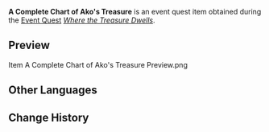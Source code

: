 {{Item Infobox
|id           = 101760
|image        = Item A Complete Chart of Ako's Treasure.png
|type         = Quest Items
|group        = Event Items
|description  = A complete nautical chart pieced together after all four parts of the clue were collected, leading to the treasure hidden by Ako Domeki and company before they left this place.
|source1      = [[Where the Treasure Dwells]]
|event        = Summertime Odyssey
}}
'''A Complete Chart of Ako&#39;s Treasure''' is an event quest item obtained during the [[Event Quest]] ''[[Where the Treasure Dwells]]''.

==Preview==
<gallery>
Item A Complete Chart of Ako's Treasure Preview.png
</gallery>

==Other Languages==
{{Other Languages
|default_hidden = 1
|en      = A Complete Chart of Ako's Treasure
|zhs     = 秘宝所藏之海图・全
|zhs_rm  = Mìbǎo Suǒ Cáng zhī Hǎi Tú - Quán
|zht     = 秘寶所藏之海圖・全
|zht_rm  = Mìbǎo Suǒ Cáng zhī Hǎi Tú - Quán
|ja      = 隠されし秘宝の海図・全
|ja_rm   = Kakusareshi Hihou no Kaizu - Zen
|ko      = 보물이 숨겨진 곳의 해도・전체
|ko_rm   = Bomuri Sumgyeojin Gose Haedo - Jeonche
|es      = Carta náutica completa del escondite del tesoro
|fr      = Carte complète du trésor d'Ako
|ru      = Полная карта сокровища Ако
|th      = แผนที่เดินเรือแห่งที่ซ่อนสมบัติลับ - ฉบับสมบูรณ์
|th_rm   = 
|vi      = Bản Đồ Kho Báu Bí Mật - Hoàn Chỉnh
|de      = Meereskarte des versteckten Schatzes (vollständig)
|id      = Bagan Lengkap Harta Karun Ako
|pt      = Carta Náutica Completa do Tesouro de Ako
}}

==Change History==
{{Change History|2.8}}